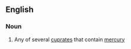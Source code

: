 ==English==

===Noun===
{{en-noun}}

# {{lb|en|inorganic chemistry}} Any of several [[cuprate]]s that contain [[mercury]]